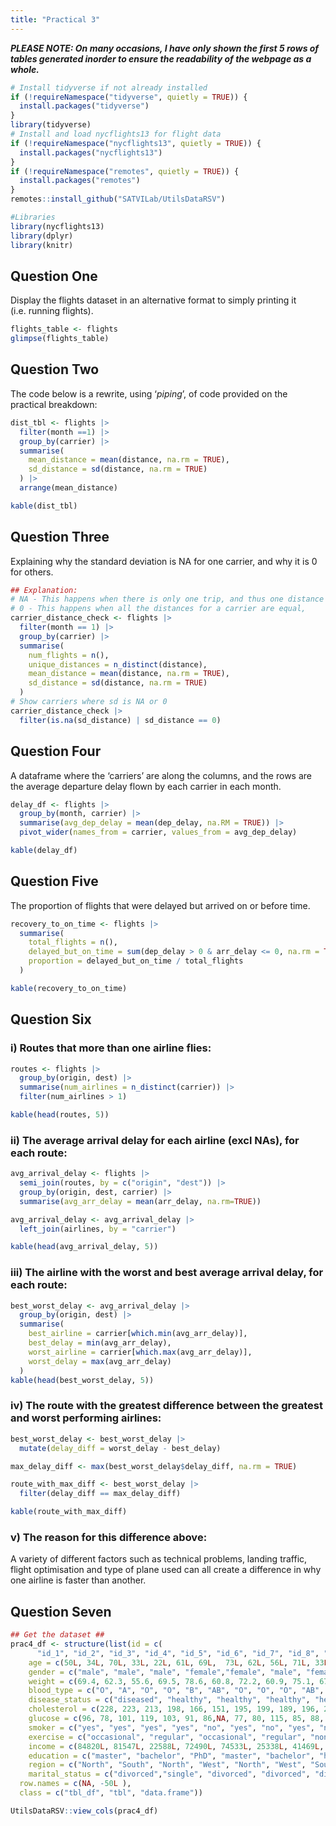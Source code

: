 ```yaml
---
title: "Practical 3"
---
```

***PLEASE NOTE: On many occasions, I have only shown the first 5 rows of tables generated inorder to ensure the readability of the webpage as a whole.***

```r
# Install tidyverse if not already installed
if (!requireNamespace("tidyverse", quietly = TRUE)) {
  install.packages("tidyverse")
}
library(tidyverse)
# Install and load nycflights13 for flight data
if (!requireNamespace("nycflights13", quietly = TRUE)) {
  install.packages("nycflights13")
}
if (!requireNamespace("remotes", quietly = TRUE)) {
  install.packages("remotes")
}
remotes::install_github("SATVILab/UtilsDataRSV")

#Libraries
library(nycflights13)
library(dplyr)
library(knitr)
```

## Question One
Display the flights dataset in an alternative format to simply printing it (i.e. running flights).
```r
flights_table <- flights
glimpse(flights_table)
```
## Question Two
The code below is a rewrite, using '*piping*', of code provided on the practical breakdown:
```r
dist_tbl <- flights |> 
  filter(month ==1) |> 
  group_by(carrier) |> 
  summarise(
    mean_distance = mean(distance, na.rm = TRUE),
    sd_distance = sd(distance, na.rm = TRUE)
  ) |> 
  arrange(mean_distance)

kable(dist_tbl)
```
## Question Three
Explaining why the standard deviation is NA for one carrier, and why it is 0 for others. 
```r

## Explanation: 
# NA - This happens when there is only one trip, and thus one distance                         for a carrier, meaning sd cannot be computed, resulting in an NA.
# 0 - This happens when all the distances for a carrier are equal,                            meaning there is no deviation in the trips distances.
carrier_distance_check <- flights |> 
  filter(month == 1) |> 
  group_by(carrier) |> 
  summarise(
    num_flights = n(),
    unique_distances = n_distinct(distance),
    mean_distance = mean(distance, na.rm = TRUE),
    sd_distance = sd(distance, na.rm = TRUE)
  )
# Show carriers where sd is NA or 0
carrier_distance_check |> 
  filter(is.na(sd_distance) | sd_distance == 0)
```

## Question Four
A dataframe where the 'carriers' are along the columns, and the rows are the average departure delay flown by each carrier in each month.
```r
delay_df <- flights |> 
  group_by(month, carrier) |> 
  summarise(avg_dep_delay = mean(dep_delay, na.RM = TRUE)) |> 
  pivot_wider(names_from = carrier, values_from = avg_dep_delay)

kable(delay_df)
```

## Question Five
The proportion of flights that were delayed but arrived on or before time.
```r
recovery_to_on_time <- flights |> 
  summarise(
    total_flights = n(),
    delayed_but_on_time = sum(dep_delay > 0 & arr_delay <= 0, na.rm = TRUE),
    proportion = delayed_but_on_time / total_flights
  )

kable(recovery_to_on_time)
```
## Question Six

### i) Routes that more than one airline flies:
```r
routes <- flights |> 
  group_by(origin, dest) |> 
  summarise(num_airlines = n_distinct(carrier)) |> 
  filter(num_airlines > 1)

kable(head(routes, 5))
```

### ii) The average arrival delay for each airline (excl NAs), for each route:
```r

avg_arrival_delay <- flights |> 
  semi_join(routes, by = c("origin", "dest")) |> 
  group_by(origin, dest, carrier) |> 
  summarise(avg_arr_delay = mean(arr_delay, na.rm=TRUE))

avg_arrival_delay <- avg_arrival_delay |> 
  left_join(airlines, by = "carrier")

kable(head(avg_arrival_delay, 5))
```

### iii) The airline with the worst and best average arrival delay, for each route:
```r
best_worst_delay <- avg_arrival_delay |> 
  group_by(origin, dest) |> 
  summarise(
    best_airline = carrier[which.min(avg_arr_delay)],
    best_delay = min(avg_arr_delay),
    worst_airline = carrier[which.max(avg_arr_delay)],
    worst_delay = max(avg_arr_delay)
  )
kable(head(best_worst_delay, 5))
```

### iv) The route with the greatest difference between the greatest and worst performing airlines:
```r
best_worst_delay <- best_worst_delay |> 
  mutate(delay_diff = worst_delay - best_delay)

max_delay_diff <- max(best_worst_delay$delay_diff, na.rm = TRUE)

route_with_max_diff <- best_worst_delay |> 
  filter(delay_diff == max_delay_diff)

kable(route_with_max_diff)
```

### v) The reason for this difference above:
A variety of different factors such as technical problems, landing traffic, flight optimisation and type of plane used can all create a difference in why one airline is faster than another.


## Question Seven
```r
## Get the dataset ##
prac4_df <- structure(list(id = c(
      "id_1", "id_2", "id_3", "id_4", "id_5", "id_6", "id_7", "id_8", "id_9", "id_10", "id_11", "id_12", "id_13","id_14", "id_15", "id_16", "id_17", "id_18", "id_19","id_20", "id_21", "id_22", "id_23", "id_24", "id_25", "id_26", "id_27", "id_28", "id_29", "id_30", "id_31", "id_32", "id_33", "id_34", "id_35", "id_36", "id_37", "id_38", "id_39", "id_40", "id_41", "id_42", "id_43", "id_44", "id_45", "id_46", "id_47", "id_48",  "id_49", "id_50"),
    age = c(50L, 34L, 70L, 33L, 22L, 61L, 69L,  73L, 62L, 56L, 71L, 33L, 73L, 44L, 45L, 46L,  47L, 76L, 28L, 48L, 54L, 27L, 45L, 26L, 61L, 28L, 38L, 55L, 33L, 36L, 62L, 58L, 72L, 31L, 34L, 42L, 46L, 79L, 72L), 
    gender = c("male", "male", "male", "female","female", "male", "female", "male", "male", "female","male", "male", "female", "male", "male", "male", "male", "female", "male", "male", "male", "male", "female", "femal", "male", "female", "female", "female", "female", "male", "female", "female", "female", "male", "male", "female", "male", "female", "female", "male", "female", "female", "male", "male", "female", "male", "male", "male", "female"), height = c(174.4, 197.7, 174.1, 194.5, NA, 180.4, 170.5, 157.4, 196.8, 165.1, 153, 197.4, 186, 157.1, 177.5, 197.7, 179.3, 170.2, 182.4, NA, 165.4, 161, 168.5, 199.2, 157.7,154.6, 157.1, 184.5, 181, 194.6, 183.6, 186.9, 176.1, 183, 191.1,189.3, 199, 172, 165.6, 170.5, 150.5, 159.2, 192.1, 161.6, 162, 153.8, 162.3, 186.6, 192.4, 174.9), 
    weight = c(69.4, 62.3, 55.6, 69.5, 78.6, 60.8, 72.2, 60.9, 75.1, 67.7, 82.5, 68.7, 67.8, 76.7, 87, 61.1, 70.6, 63.3, 81.5, 59.2, 93.2, 87.3, 83.4, 80.9, 68.6, 76.5, 93.7, 79.1, 92, 65.6, 85.4, 63.3, 79.7, 74.1, 63.3, 78.2, 95.7, 95.1, 63.7, 66.1, 99.3, 81, 96.9, 73.3, 70.3, 83, 57.6, 78.6, 61.9, 98.1), 
    blood_type = c("O", "A", "O", "O", "B", "AB", "O", "O", "O", "AB", "A", "O", "O", "O", "B", "A", "B", "AB", "O", "AB", "A", "AB", "O", "B", "A", "A", "B", "AB", "A", "B", "B", "A", "O", "O", "O", "B", "O", "A", "A", "B", "A", "O", "AB", "A", "A", "O", "O", "B", "A", "O"),
    disease_status = c("diseased", "healthy", "healthy", "healthy", "healthy", "healthy", "diseased", "healthy", "diseased", "Healthy", "diseased", "healthy", "diseased", "healthy", "diseased", "healthy", "healthy", "healthy", "healthy","healthy", "healthy", "diseased", "healthy", "diseased", "healthy", "healthy", "healthy", "healthy", "diseased", "diseased", "healthy", "healthy", "healthy", "diseased", "diseased", "diseased", "healthy", "diseased", "healthy", "healthy", "healthy", "healthy", "healthy", "diseased", "diseased", "diseased", "healthy", "healthy", "diseased", "diseased"), 
    cholesterol = c(228, 223, 213, 198, 166, 151, 195, 199, 189, 196, 221, 156, 185, 230, 234, 174, 185, 236, 235, 180, 165, 220, 160, 153, 250, 153, 184, 242, 212, 179, 224, 233, 181, 199, 220, 214, 214, 248, 191, 162, 203, 173, 199, 187, 248, 189, 173, 212, 164, 247), 
    glucose = c(96, 78, 101, 119, 103, 91, 86,NA, 77, 80, 115, 85, 88, 109, NA, 71, 90, 94, 91, 87, 113, 93, 97, 118, 109, 80, 85, 119, 99, 108, 89, 108, 97, 116, 79, 84, 75, 81, 119, NA, 106, 109, 75, 82, 84, 75, 76, 120, 119, 77), 
    smoker = c("yes", "yes", "yes", "yes", "no", "yes", "no", "yes", "no", "no", "no", "no", "no", "yes", "no", "yes", "yes", "yes", "yes", "yes", "yes", "yes", "yes", "yes", "no", "no", "yes", "yes", "yes", "no", "no", "yes", "no", "yes", "no", "yes", "no", "yes", "yes", "yes", "no", "no", "yes", "no", "no", "no", "no", "no", "no", "yes"),
    exercise = c("occasional", "regular", "occasional", "regular", "none", "occasional", "regular", "none", "occasional", "none", "occasional", "none", "none", "regular", "occasional", "none", "regular", "regular", "none", "occasional", "none", "occasional", "occasional", "occasional", "regular", "occasional", "regular", "regular", "regular", "occasional", "occasional", "none", "none", "regular", "occasional", "occasional", "none", "none", "none", "none", "occasional", "regular", "regular", "none", "regular", "occasional", "occasional", "none", "occasional", "regular"), 
    income = c(84820L, 81547L, 22588L, 72490L, 74533L, 25338L, 41469L, 57315L, 63629L, 88662L, 62615L, 56261L, 58499L, 82232L, 77584L, 77275L, 38468L, 54510L, 91326L, 78611L, 31402L, 29586L, 21441L, 58269L, 84173L, 88295L, 37940L, 43750L, 69750L, 92356L, 82518L, 91455L, 68866L, 51178L, 68275L, 27689L, 35418L, 81318L, 62405L, 86851L, 25654L, 47553L, 74474L, 51409L, 22607L, 55360L, 96351L, 21516L, 41927L, 55810L), 
    education = c("master", "bachelor", "PhD", "master", "bachelor", "highschool", "PhD", "highschool", "PhD", "PhD", "bachelor", "highschool", "master", "bachelor", "PhD", "PhD", "PhD", "bachelor", "master", "highschool", "PhD", "highschool", "bachelor", "master", "highschool", "highschool", "master", "master", "bachelor", "PhD", "highschool", "PhD", "master", "master", "master", "PhD", "highschool", "master", "master", "highschool", "bachelor", "highschool", "bachelor", "PhD", "bachelor", "highschool", "master", "highschool", "bachelor", "bachelor"), 
    region = c("North", "South", "North", "West", "North", "West", "South", "South", "West", "South", "West", "South", "West", "East", "North", "West", "North", "North", "West", "North", "East", "West", "South", "North", "North", "East", "East", "North", "North", "West", "South", "West","West", "East", "West", "North", "West", "North", "East", "North", "West", "South", "South", "East", "North", "West", "West", "East", "North", "East"), 
    marital_status = c("divorced","single", "divorced", "divorced", "divorced", "divorced", "divorced", "married", "divorced", "married", "divorced", "widowed", "married", "single", "widowed", "widowed", "single", "divorced", "widowed", "widowed", "single", "married", "single","married", "widowed", "married", "single", "single", "widowed", "married", "widowed", "divorced", "single", "married", "single", "widowed", "widowed", "married", "widowed", "divorced", "married", "married", "divorced", "single", "married", "widowed", "divorced", "divorced", "single", "divorced")), 
  row.names = c(NA, -50L ), 
  class = c("tbl_df", "tbl", "data.frame"))

```

```r
UtilsDataRSV::view_cols(prac4_df)
```